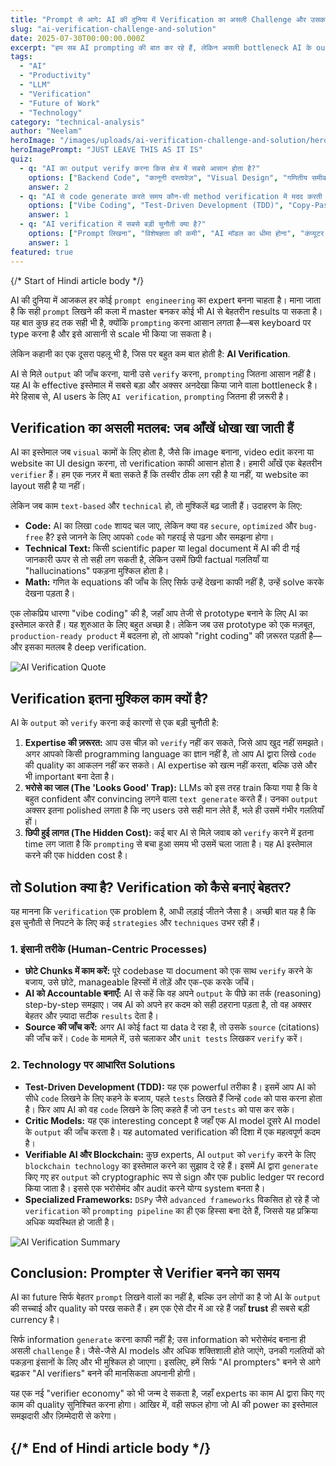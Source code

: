 ```yaml
---
title: "Prompt से आगे: AI की दुनिया में Verification का असली Challenge और उसका समाधान"
slug: "ai-verification-challenge-and-solution"
date: 2025-07-30T00:00:00.000Z
excerpt: "हम सब AI prompting की बात कर रहे हैं, लेकिन असली bottleneck AI के output को verify करना है। यह काम आसान नहीं है और इसमें expertise की ज़रूरत होती है। आइए समझते हैं कि यह क्यों ज़रूरी है और इससे निपटने के क्या तरीके हैं।"
tags:
  - "AI"
  - "Productivity"
  - "LLM"
  - "Verification"
  - "Future of Work"
  - "Technology"
category: "technical-analysis"
author: "Neelam"
heroImage: "/images/uploads/ai-verification-challenge-and-solution/hero-image.jpg"
heroImagePrompt: "JUST LEAVE THIS AS IT IS"
quiz:
  - q: "AI का output verify करना किस क्षेत्र में सबसे आसान होता है?"
    options: ["Backend Code", "कानूनी दस्तावेज़", "Visual Design", "गणितीय समीकरण"]
    answer: 2
  - q: "AI से code generate करते समय कौन-सी method verification में मदद करती है?"
    options: ["Vibe Coding", "Test-Driven Development (TDD)", "Copy-Paste Programming", "Agile"]
    answer: 1
  - q: "AI verification में सबसे बड़ी चुनौती क्या है?"
    options: ["Prompt लिखना", "विशेषज्ञता की कमी", "AI मॉडल का धीमा होना", "कंप्यूटर की कमी"]
    answer: 1
featured: true
---
```


{/*  Start of Hindi article body  */}

AI की दुनिया में आजकल हर कोई `prompt engineering` का expert बनना चाहता है। माना जाता है कि सही `prompt` लिखने की कला में master बनकर कोई भी AI से बेहतरीन results पा सकता है। यह बात कुछ हद तक सही भी है, क्योंकि `prompting` करना आसान लगता है—बस keyboard पर type करना है और इसे आसानी से scale भी किया जा सकता है।

लेकिन कहानी का एक दूसरा पहलू भी है, जिस पर बहुत कम बात होती है: **AI Verification**.

AI से मिले `output` की जाँच करना, यानी उसे `verify` करना, `prompting` जितना आसान नहीं है। यह AI के effective इस्तेमाल में सबसे बड़ा और अक्सर अनदेखा किया जाने वाला bottleneck है। मेरे हिसाब से, AI users के लिए `AI verification`, `prompting` जितना ही ज़रूरी है।

## Verification का असली मतलब: जब आँखें धोखा खा जाती हैं

AI का इस्तेमाल जब `visual` कामों के लिए होता है, जैसे कि image बनाना, video edit करना या website का UI design करना, तो verification काफी आसान होता है। हमारी आँखें एक बेहतरीन `verifier` हैं। हम एक नज़र में बता सकते हैं कि तस्वीर ठीक लग रही है या नहीं, या website का layout सही है या नहीं।

लेकिन जब काम `text-based` और `technical` हो, तो मुश्किलें बढ़ जाती हैं। उदाहरण के लिए:

*   **Code:** AI का लिखा `code` शायद चल जाए, लेकिन क्या वह `secure`, `optimized` और `bug-free` है? इसे जानने के लिए आपको `code` को गहराई से पढ़ना और समझना होगा।
*   **Technical Text:** किसी scientific paper या legal document में AI की दी गई जानकारी ऊपर से तो सही लग सकती है, लेकिन उसमें छिपी factual गलतियाँ या "hallucinations" पकड़ना मुश्किल होता है।
*   **Math:** गणित के equations की जाँच के लिए सिर्फ उन्हें देखना काफी नहीं है, उन्हें solve करके देखना पड़ता है।

एक लोकप्रिय धारणा "vibe coding" की है, जहाँ आप तेजी से prototype बनाने के लिए AI का इस्तेमाल करते हैं। यह शुरुआत के लिए बहुत अच्छा है। लेकिन जब उस prototype को एक मज़बूत, `production-ready product` में बदलना हो, तो आपको "right coding" की ज़रूरत पड़ती है—और इसका मतलब है deep verification.

![AI Verification Quote](/images/uploads/ai-verification-challenge-and-solution/ai-must-be-verified.jpg)

## Verification इतना मुश्किल काम क्यों है?

AI के `output` को `verify` करना कई कारणों से एक बड़ी चुनौती है:

1.  **Expertise की ज़रूरत:** आप उस चीज़ को `verify` नहीं कर सकते, जिसे आप खुद नहीं समझते। अगर आपको किसी programming language का ज्ञान नहीं है, तो आप AI द्वारा लिखे `code` की quality का आकलन नहीं कर सकते। AI expertise को खत्म नहीं करता, बल्कि उसे और भी important बना देता है।
2.  **भरोसे का जाल (The 'Looks Good' Trap):** LLMs को इस तरह train किया गया है कि वे बहुत confident और convincing लगने वाला `text generate` करते हैं। उनका `output` अक्सर इतना polished लगता है कि नए users उसे सही मान लेते हैं, भले ही उसमें गंभीर गलतियाँ हों।
3.  **छिपी हुई लागत (The Hidden Cost):** कई बार AI से मिले जवाब को `verify` करने में इतना time लग जाता है कि `prompting` से बचा हुआ समय भी उसमें चला जाता है। यह AI इस्तेमाल करने की एक hidden cost है।

## तो Solution क्या है? Verification को कैसे बनाएं बेहतर?

यह मानना कि `verification` एक problem है, आधी लड़ाई जीतने जैसा है। अच्छी बात यह है कि इस चुनौती से निपटने के लिए कई `strategies` और `techniques` उभर रही हैं।

### 1. इंसानी तरीके (Human-Centric Processes)

*   **छोटे Chunks में काम करें:** पूरे codebase या document को एक साथ `verify` करने के बजाय, उसे छोटे, manageable हिस्सों में तोड़ें और एक-एक करके जाँचें।
*   **AI को Accountable बनाएँ:** AI से कहें कि वह अपने `output` के पीछे का तर्क (reasoning) step-by-step समझाए। जब AI को अपने हर कदम को सही ठहराना पड़ता है, तो वह अक्सर बेहतर और ज़्यादा सटीक `results` देता है।
*   **Source की जाँच करें:** अगर AI कोई fact या data दे रहा है, तो उसके `source` (citations) की जाँच करें। `Code` के मामले में, उसे चलाकर और `unit tests` लिखकर `verify` करें।

### 2. Technology पर आधारित Solutions

*   **Test-Driven Development (TDD):** यह एक powerful तरीका है। इसमें आप AI को सीधे `code` लिखने के लिए कहने के बजाय, पहले `tests` लिखते हैं जिन्हें `code` को पास करना होता है। फिर आप AI को वह `code` लिखने के लिए कहते हैं जो उन `tests` को पास कर सके।
*   **Critic Models:** यह एक interesting concept है जहाँ एक AI model दूसरे AI model के `output` की जाँच करता है। यह automated verification की दिशा में एक महत्वपूर्ण कदम है।
*   **Verifiable AI और Blockchain:** कुछ experts, AI `output` को `verify` करने के लिए `blockchain technology` का इस्तेमाल करने का सुझाव दे रहे हैं। इसमें AI द्वारा `generate` किए गए हर `output` को cryptographic रूप से sign और एक public ledger पर record किया जाता है। इससे एक भरोसेमंद और audit करने योग्य system बनता है।
*   **Specialized Frameworks:** `DSPy` जैसे `advanced frameworks` विकसित हो रहे हैं जो `verification` को `prompting pipeline` का ही एक हिस्सा बना देते हैं, जिससे यह प्रक्रिया अधिक व्यवस्थित हो जाती है।

![AI Verification Summary](/images/uploads/ai-verification-challenge-and-solution/ai-verification-summary.png)

## Conclusion: Prompter से Verifier बनने का समय

AI का future सिर्फ बेहतर `prompt` लिखने वालों का नहीं है, बल्कि उन लोगों का है जो AI के `output` की सच्चाई और quality को परख सकते हैं। हम एक ऐसे दौर में आ रहे हैं जहाँ **trust** ही सबसे बड़ी currency है।

सिर्फ information `generate` करना काफी नहीं है; उस information को भरोसेमंद बनाना ही असली `challenge` है। जैसे-जैसे AI models और अधिक शक्तिशाली होते जाएंगे, उनकी गलतियों को पकड़ना इंसानों के लिए और भी मुश्किल हो जाएगा। इसलिए, हमें सिर्फ "AI prompters" बनने से आगे बढ़कर "AI verifiers" बनने की मानसिकता अपनानी होगी।

यह एक नई "verifier economy" को भी जन्म दे सकता है, जहाँ experts का काम AI द्वारा किए गए काम की quality सुनिश्चित करना होगा। आखिर में, वही सफल होगा जो AI की power का इस्तेमाल समझदारी और ज़िम्मेदारी से करेगा।

{/*  End of Hindi article body  */}
---